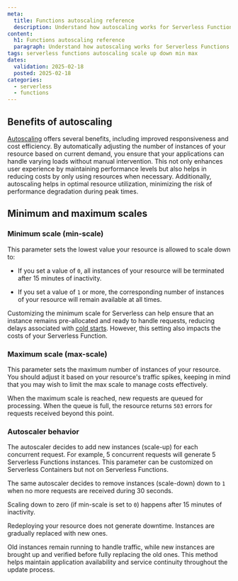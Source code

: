 ```yaml
---
meta:
  title: Functions autoscaling reference
  description: Understand how autoscaling works for Serverless Functions in Scaleway.
content:
  h1: Functions autoscaling reference
  paragraph: Understand how autoscaling works for Serverless Functions in Scaleway.
tags: serverless functions autoscaling scale up down min max
dates:
  validation: 2025-02-18
  posted: 2025-02-18
categories:
  - serverless
  - functions
---
```


## Benefits of autoscaling

[Autoscaling](/serverless-functions/concepts/#autoscaling) offers several benefits, including improved responsiveness and cost efficiency. By automatically adjusting the number of instances of your resource based on current demand, you ensure that your applications can handle varying loads without manual intervention. This not only enhances user experience by maintaining performance levels but also helps in reducing costs by only using resources when necessary. Additionally, autoscaling helps in optimal resource utilization, minimizing the risk of performance degradation during peak times.

## Minimum and maximum scales

### Minimum scale (min-scale)

This parameter sets the lowest value your resource is allowed to scale down to:

- If you set a value of `0`, all instances of your resource will be terminated after 15 minutes of inactivity.

- If you set a value of `1` or more, the corresponding number of instances of your resource will remain available at all times.

Customizing the minimum scale for Serverless can help ensure that an instance remains pre-allocated and ready to handle requests, reducing delays associated with [cold starts](/serverless-functions/concepts/#cold-start). However, this setting also impacts the costs of your Serverless Function.

### Maximum scale (max-scale)

This parameter sets the maximum number of instances of your resource. You should adjust it based on your resource's traffic spikes, keeping in mind that you may wish to limit the max scale to manage costs effectively.

When the maximum scale is reached, new requests are queued for processing. When the queue is full, the resource returns `503` errors for requests received beyond this point.

### Autoscaler behavior

The autoscaler decides to add new instances (scale-up) for each concurrent request. For example, 5 concurrent requests will generate 5 Serverless Functions instances. This parameter can be customized on Serverless Containers but not on Serverless Functions.

The same autoscaler decides to remove instances (scale-down) down to `1` when no more requests are received during 30 seconds.

Scaling down to zero (if min-scale is set to `0`) happens after 15 minutes of inactivity.

<Message type="note">
Redeploying your resource does not generate downtime. Instances are gradually replaced with new ones.

Old instances remain running to handle traffic, while new instances are brought up and verified before fully replacing the old ones. This method helps maintain application availability and service continuity throughout the update process.
</Message>
